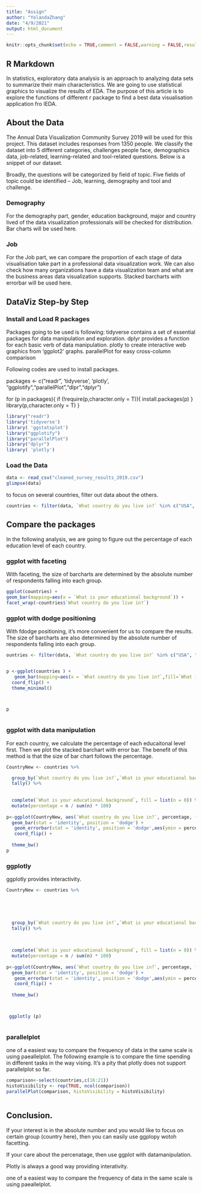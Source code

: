 ```yaml
---
title: "Assign"
author: "YolandaZhang"
date: "4/9/2021"
output: html_document
---
```


```r
knitr::opts_chunk$set(echo = TRUE,comment = FALSE,warning = FALSE,results = TRUE)
```

## R Markdown

In statistics, exploratory data analysis is an approach to analyzing data sets to summarize their main characteristics. We are going to use statistical graphics to visualize the results of EDA.
The purpose of this article is to explore the functions of different r package to find a best data visualisation 
application fro IEDA.


## About the Data

The Annual Data Visualization Community Survey 2019 will be used for this project. This dataset includes responses from 1350 people. We classify the dataset into 5 different categories, challenges people face, demographics data, job-related, learning-related and tool-related questions. Below is a snippet of our dataset. 

Broadly, the questions will be categorized by field of topic. Five fields of topic could be identified – Job, learning, demography and tool and challenge.


### Demography

For the demography part, gender, education background, major and country lived of the data visualization professionals will be checked for distribution. Bar charts will be used here.

### Job
For the Job part, we can compare the proportion of each stage of data visualisation take part in a professional data visualization work. We can also check how many organizations have a data visualization team and what are the business areas data visualization supports. Stacked barcharts with errorbar will be used here.


## DataViz Step-by Step

### Install and Load R packages


Packages going to be used is following:
tidyverse contains a set of essential packages for data manipulation and exploration.
dplyr provides a function for each basic verb of data manipulation.
plotly to create interactive web graphics from ‘ggplot2’ graphs.
parallelPlot for easy cross-column comparison

Following codes are used to install packages.

packages <- c("readr", 'tidyverse',  'plotly', "ggplotify","parallelPlot","dlpr","dplyr")

for (p in packages){
  if (!require(p,character.only = T)){
    install.packages(p)
  }
  library(p,character.only = T)
}




```r
library("readr")
library('tidyverse')
library( 'ggstatsplot')
library("ggplotify")
library("parallelPlot")
library("dplyr")
library( 'plotly')


```


### Load the Data
```r
data <- read_csv("cleaned_survey_results_2019.csv")
glimpse(data)

```

to focus on several countries, filter out data about the others. 
```r
countries <- filter(data, `What country do you live in?` %in% c("USA", "Australia","Canada","Singapore","China"))
```



## Compare the packages

In the following analysis, we are going to figure out the percentage of each education level of each country.

### ggplot with faceting 

With faceting, the size of barcharts are determined by the absolute number of respondents falling into each group.
```r

ggplot(countries) +
geom_bar(mapping=aes(x = `What is your educational background`)) +
facet_wrap(~countries$`What country do you live in?`)

```


### ggplot with dodge positioning
With fdodge positioning, it's more convenient for us to compare the results.
The size of barcharts are also determined by the absolute number of respondents falling into each group.

```r
ountries <- filter(data, `What country do you live in?` %in% c("USA", "Australia","Canada","Singapore","China"))


p <-ggplot(countries ) + 
   geom_bar(mapping=aes(x = `What country do you live in?`,fill=`What is your educational background` ),position = "dodge")+
  coord_flip() +
  theme_minimal()



p



```



### ggplot with data manipulation
For each country, we calculate the percentage of each educaitonal level first. Then we plot the stacked barchart with error bar.
The benefit of this method is that the size of bar chart follows the percentage.

```r

CountryNew <- countries %>% 

  group_by(`What country do you live in?`,`What is your educational background` ) %>% 
  tally() %>% 
    
    
  complete(`What is your educational background`, fill = list(n = 0)) %>% 
  mutate(percentage = n / sum(n) * 100)
    
p<-ggplot(CountryNew, aes(`What country do you live in?`, percentage, fill = `What is your educational background`)) + 
  geom_bar(stat = 'identity', position = 'dodge') +
   geom_errorbar(stat = 'identity', position = 'dodge',aes(ymin = percentage - 2* sd(percentage), ymax = percentage + 2*sd(percentage)))+ 
   coord_flip() +
    
  theme_bw()
p

```





### ggplotly

ggplotly provides interactivity.
```r
CountryNew <- countries %>% 

  
  


  group_by(`What country do you live in?`,`What is your educational background` ) %>% 
  tally() %>% 
    

    
  complete(`What is your educational background`, fill = list(n = 0)) %>% 
  mutate(percentage = n / sum(n) * 100)
    
p<-ggplot(CountryNew, aes(`What country do you live in?`, percentage, fill = `What is your educational background`)) + 
  geom_bar(stat = 'identity', position = 'dodge') +
   geom_errorbar(stat = 'identity', position = 'dodge',aes(ymin = percentage - 2* sd(percentage), ymax = percentage + 2*sd(percentage)))+ 
   coord_flip() +
    
  theme_bw()



 ggplotly (p)



```





### parallelplot

one of a easiest way to compare the frequency of data in the same scale is using paeallelplot.
The following example is to compare the time spending in different tasks in the way vising.
It's a pity that plotly does not support parallelplot so far.


```r
comparison<-select(countries,c(16:21))
histoVisibility <- rep(TRUE, ncol(comparison))
parallelPlot(comparison, histoVisibility = histoVisibility)



```



## Conclusion.

If your interest is in the absolute number and you would like to focus on certain group (country here),
then you can easily use ggplopy wotoh facetting.

If your care about the percenatage, then use ggplot with datamanipulation.

Plotly is always a good way providing interativity.

one of a easiest way to compare the frequency of data in the same scale is using paeallelplot.


















